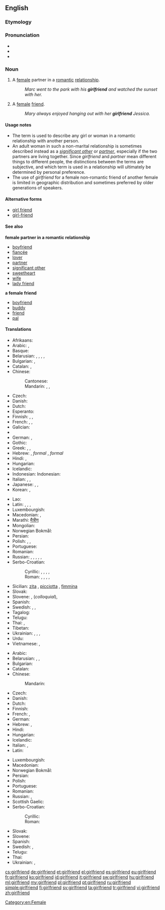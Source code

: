 ==English==

===Etymology===
{{compound|girl|friend}}

===Pronunciation===
* {{audio|en-us-girlfriend.ogg|Audio (US)}}
* {{IPA|/ɡəːlˌfrɛnd/|lang=en}}
* {{hyphenation|girl|friend}}

===Noun===
{{en-noun}}

# A [[female]] partner in a [[romantic]] [[relationship]].
#: ''Marc went to the park with his '''girlfriend''' and watched the sunset with her.''
# A [[female]] [[friend]].
#: ''Mary always enjoyed hanging out with her '''girlfriend''' Jessica.''

====Usage notes====
* The term is used to describe any girl or woman in a romantic relationship with another person.
* An adult woman in such a non-marital relationship is sometimes described instead as a ''[[significant other]]'' or ''[[partner]]'', especially if the two partners are living together. Since ''girlfriend'' and ''partner'' mean different things to different people, the distinctions between the terms are subjective, and which term is used in a relationship will ultimately be determined by personal preference.
* The use of ''girlfriend'' for a female non-romantic friend of another female is limited in geographic distribution and sometimes preferred by older generations of speakers.

====Alternative forms====
* [[girl friend]]
* [[girl-friend]]

====See also====
'''female partner in a romantic relationship'''
* [[boyfriend]]
* [[fiancée]]
* [[lover]]
* [[partner]]
* [[significant other]]
* [[sweetheart]]
* [[wife]]
* [[lady friend]]
'''a female friend'''
* [[boyfriend]]
* [[buddy]]
* [[friend]]
* [[pal]]

====Translations====
{{trans-top|a female partner in a romantic relationship.}}
* Afrikaans: {{t+|af|meisie}}
* Arabic: {{t-|ar|صديقة|f|tr=ṣadīqa|sc=Arab}}, {{t-|ar|صاحبة|f|tr=ṣāḥiba|sc=Arab}}
* Basque: {{t+|eu|neska-lagun}}
* Belarusian: {{t-|be|каханка|f|tr=kaxánka|sc=Cyrl}}, {{t-|be|дзяўчына|f|tr=dzjaŭčýna|sc=Cyrl}}, {{t-|be|сяброўка|f|tr=sjabróŭka|sc=Cyrl}}, {{t-|be|прыяцелька|f|tr=pryjácel’ka|sc=Cyrl}}, {{t-|be|падруга|f|tr=padrúha|sc=Cyrl}}
* Bulgarian: {{t+|bg|гадже|n|tr=gádže}} {{qualifier|boyfriend or girlfriend}}, {{t-|bg|приятелка|f|tr=prijátelka|sc=Cyrl}}
* Catalan: {{t-|ca|nòvia|f}}, {{t-|ca|xicota|f}}
* Chinese:
*: Cantonese: {{tø|yue|女朋友|tr=neoi5 pang4 jau5|sc=Hani}}
*: Mandarin: {{t-|cmn|女朋友|tr=nǚpéngyoǔ|sc=Hani}}, {{qualifier|[[boyfriend]] or girlfriend}} {{t|cmn|對象|sc=Hani}}, {{t|cmn|对象|tr=duìxiàng|sc=Hani}}
* Czech: {{t-|cs|přítelkyně|f}}
* Danish: {{t+|da|kæreste}}
* Dutch: {{t+|nl|vriendin}}
* Esperanto: {{t-|eo|koramikino}}
* Finnish: {{t+|fi|tyttöystävä}}, {{t-|fi|naisystävä}}, {{t-|fi|tyttökaveri}}
* French: {{t+|fr|blonde|f}} {{qualifier|Quebec}}, {{t+|fr|copine|f}}, {{t+|fr|petite amie|f}}
* Galician: {{t-|gl|noiva|f}}
* {{trreq|ka}}
* German: {{t+|de|Freundin|f}}, {{t+|de|Girlfriend|f}}
* Gothic: {{tø|got|𐌷𐌿𐌻𐌸𐍉|f|tr=hulþo|sc=Goth}}
* Greek: {{t+|el|φίλη|f|tr=fíli|sc=Grek}}, {{t+|el|κορίτσι|n|tr=korítsi|sc=Grek}}, {{t+|el|κοπέλα|f|tr=kopéla|sc=Grek}}
* Hebrew: {{t+|he|חברה|f|tr=khavera}}, ''formal'' {{t-|he|חברה לחיים|tr=khavera laekhayim}}, ''formal'' {{t-|he|בת-זוג לחיים|tr=bat-zug lekhayim}}
* Hindi: {{t-|hi|गर्लफ़्रेंड|f|tr=garlfreṇḍ|sc=Deva}}, {{t-|hi|गर्लफ्रेंड|f|tr=garlfreṇḍ, garlphreṇḍ|sc=Deva}}
* Hungarian: {{t+|hu|barátnő}}
* Icelandic: {{t+|is|kærasta|f}}
* Indonesian: Indonesian: {{t+|id|pacar}}
* Italian: {{t+|it|ragazza|f}}, {{t+|it|fidanzata|f}}, {{t+|it|donna|f}}
* Japanese: {{t+|ja|彼女|tr=[[かのじょ]], kanojo}}, {{t-|ja|意中の女|tr=[[いちゅうのおんな]], ichū-no onna}}, {{t-|ja|ガールフレンド|tr=gārufurendo}}
* Korean: {{t-|ko|여자친구|tr=yeoja-chingu|sc=Kore}}, {{t-|ko|걸프렌드|tr=geolpeurendeu|sc=Kore}}
{{trans-mid}}
* Lao: {{t-|lo|ຜູ້ສາວ|tr=phuu-saao|sc=Laoo}}
* Latin: {{t-|la|amatrix|alt=amātrix}}, {{t-|la|amica|alt=amīca}}, {{t-|la|amicula|alt=amīcula}}, {{t+|la|amans}}
* Luxembourgish: {{t+|lb|Frëndin|f}}
* Macedonian: {{t-|mk|девојка|f|tr=dévojka|sc=Cyrl}}, {{t-|mk|пријателка|f|tr=prijatelka|sc=Cyrl}}
* Marathi: [[मैत्रीण]]
* Mongolian: {{t|mn|найз охин|sc=Cyrl}}
* Norwegian Bokmål: {{t+|nb|kjæreste|m}}
* Persian: {{t+|fa|دوست‌دختر|tr=dust-doxtar|sc=fa-Arab}}
* Polish: {{t+|pl|dziewczyna}}, {{t+|pl|sympatia|f}}, {{t+|pl|przyjaciółka|f}}
* Portuguese: {{t+|pt|namorada|f}}
* Romanian: {{t+|ro|prietenă|f}}
* Russian: {{t+|ru|подружка|f|tr=podrúžka}}, {{t+|ru|возлюбленная|f|tr=vozljúblennaja}}, {{t+|ru|девушка|f|tr=dévuška}}, {{t+|ru|гёрлфренд|f|tr=gjorlfrɛ́nd, gjolfrɛ́nd, gjólfrɛnd}}, {{t+|ru|подруга|f|tr=podrúga|sc=Cyrl}}, {{t+|ru|приятельница|f|tr=prijátel’nica|sc=Cyrl}}
* Serbo-Croatian:
*: Cyrillic: {{t-|sh|цура|f}}, {{t-|sh|девојка|f}}, {{t-|sh|дјевојка|f}}, {{t-|sh|ђевојка|f}}, {{t-|sh|пријатељица|f}}
*: Roman: {{t-|sh|cura|f}}, {{t-|sh|devojka|f}}, {{t-|sh|djevojka|f}}, {{t-|sh|đevojka|f}}, {{t-|sh|prijateljica|f}}
* Sicilian: [[zita]] {{f}}, [[picciotta]] {{f}}, [[fimmina]] {{f}}
* Slovak: {{t-|sk|priateľka|f}}
* Slovene: {{t+|sl|dekle|n}}, {{t-|sl|punca}} (''colloquial''), {{t+|sl|prijateljica|f}}
* Spanish: {{t+|es|novia|f}}
* Swedish: {{t+|sv|flickvän|c}}, {{t+|sv|tjej|c}} {{qualifier|colloquial}}, {{t-|sv|kärasta|c}}
* Tagalog: {{qualifier|literally}} {{t-|tl|kasintahang babae|f}}
* Telugu: {{t+|te|ప్రియురాలు|tr=priyuraalu}}
* Thai: {{t-|th|แฟนสาว|tr=faen săao}}, {{t+|th|แฟน|tr=faen|sc=Thai}} {{qualifier|boyfriend or girlfriend}}
* Tibetan: {{t-|bo|དགའ་རོགས|tr=dga' rogs|sc=Tibt}}
* Ukrainian: {{t-|uk|кохана|f|tr=koxána|sc=Cyrl}}, {{t-|uk|дівчина|f|tr=dívčyna|sc=Cyrl}}, {{t-|uk|подруга|f|tr=podrúha|sc=Cyrl}}, {{t-|uk|приятелька|f|tr=pryjátel’ka|sc=Cyrl}}
* Urdu: {{t-|ur|گرل فرینڈ|f|tr=garl freṇḍ|sc=ur-Arab}}
* Vietnamese: {{t+|vi|bạn gái}}, {{qualifier|also boyfriend; lover}} {{t+|vi|người yêu}}
{{trans-bottom}}

{{trans-top|a female friend}}
* Arabic: {{t-|ar|صديقة|f|tr=ṣadīqa|sc=Arab}}
* Belarusian: {{t-|be|сяброўка|f|tr=sjabróŭka|sc=Cyrl}}, {{t-|be|прыяцелька|f|tr=pryjácel’ka|sc=Cyrl}}, {{t-|be|падруга|f|tr=padrúha|sc=Cyrl}}
* Bulgarian: {{t-|bg|приятелка|f|tr=prijátelka|sc=Cyrl}}
* Catalan: {{t-|ca|amiga|f}}
* Chinese:
*: Mandarin: {{t|cmn|女性朋友|tr=nǚxìng péngyǒu|sc=Hani}}
* Czech: {{t-|cs|přítelkyně|f}}
* Danish: {{t-|da|veninde}}
* Dutch: {{t+|nl|vriendin}}
* Finnish: {{t-|fi|tyttökaveri}}
* French: {{t+|fr|amie|f}}, {{t+|fr|copine|f}}
* German: {{t+|de|Freundin|f}}
* Hebrew: {{t+|he|חברה|f|tr=khavera|sc=Hebr}}, {{t-|he|ידידה|f|tr=yedida|sc=Hebr}}
* Hindi: {{t+|hi|सहेली|f|tr=sahelī|sc=Deva}}
* Hungarian: {{t+|hu|barátnő}}
* Icelandic: {{t+|is|vinkona|f}}
* Italian: {{t+|it|amica|f}}, {{t-|it|amica del cuore|f}}
* Latin: {{t-|la|amica|f|alt=amīca}}
{{trans-mid}}
* Luxembourgish: {{t+|lb|Frëndin|f}}
* Macedonian: {{t-|mk|пријателка|f|tr=prijatelka|sc=Cyrl}}
* Norwegian Bokmål: {{t+|nb|venninne|m|f}}
* Persian: {{t+|fa|دوست‌دختر|tr=dust-doxtar|sc=fa-Arab}}
* Polish: {{t+|pl|przyjaciółka|f}}
* Portuguese: {{t+|pt|amiga|f}}
* Romanian: {{t+|ro|amică|f}}
* Russian: {{t+|ru|подруга|f|tr=podrúga}}, {{t+|ru|приятельница|f|tr=prijátel’nica}}
* Scottish Gaelic: {{t-|gd|banacharaid|f}}
* Serbo-Croatian:
*: Cyrillic: {{t-|sh|пријатељица|f}}
*: Roman: {{t-|sh|prijateljica|f}}
* Slovak: {{t-|sk|priateľka|f}}
* Slovene: {{t+|sl|prijateljica|f}}
* Spanish: {{t+|es|amiga|f}}
* Swedish: {{t+|sv|väninna|c}}, {{t-|sv|tjejkompis|c}} {{qualifier|colloquial}}
* Telugu: {{t+|te|స్నేహితురాలు|tr=snaehituraalu}}
* Thai: {{t-|th|เพื่อนสาว|tr=puen-saaw}}
* Ukrainian: {{t-|uk|подруга|f|tr=podrúha|sc=Cyrl}}, {{t-|uk|приятелька|f|tr=pryjátel’ka|sc=Cyrl}}
{{trans-bottom}}

[[Category:en:Female]]

[[cs:girlfriend]]
[[de:girlfriend]]
[[et:girlfriend]]
[[el:girlfriend]]
[[es:girlfriend]]
[[eu:girlfriend]]
[[fr:girlfriend]]
[[ko:girlfriend]]
[[id:girlfriend]]
[[it:girlfriend]]
[[sw:girlfriend]]
[[hu:girlfriend]]
[[ml:girlfriend]]
[[my:girlfriend]]
[[pl:girlfriend]]
[[pt:girlfriend]]
[[ru:girlfriend]]
[[simple:girlfriend]]
[[fi:girlfriend]]
[[sv:girlfriend]]
[[ta:girlfriend]]
[[tr:girlfriend]]
[[vi:girlfriend]]
[[zh:girlfriend]]
